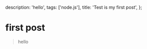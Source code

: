   description: 'hello',
  tags: ['node.js'],
  title: 'Test is my first post',
};

# first post

> hello
